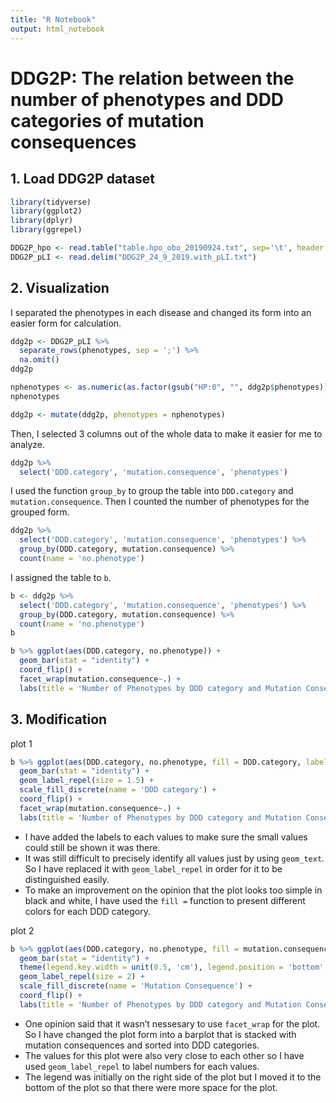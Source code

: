 ```yaml
---
title: "R Notebook"
output: html_notebook
---
```




# DDG2P: The relation between the number of phenotypes and DDD categories of mutation consequences


## 1. Load DDG2P dataset


```r
library(tidyverse)
library(ggplot2)
library(dplyr)
library(ggrepel)

DDG2P_hpo <- read.table("table.hpo_obo_20190924.txt", sep='\t', header = T)
DDG2P_pLI <- read.delim("DDG2P_24_9_2019.with_pLI.txt")
```


## 2. Visualization


I separated the phenotypes in each disease and changed its form into an easier form for calculation.
```r
ddg2p <- DDG2P_pLI %>%
  separate_rows(phenotypes, sep = ';') %>%
  na.omit()
ddg2p

nphenotypes <- as.numeric(as.factor(gsub("HP:0", "", ddg2p$phenotypes)))
nphenotypes

ddg2p <- mutate(ddg2p, phenotypes = nphenotypes)
```


Then, I selected 3 columns out of the whole data to make it easier for me to analyze.
```r
ddg2p %>%
  select('DDD.category', 'mutation.consequence', 'phenotypes')
```


I used the function `group_by` to group the table into `DDD.category` and `mutation.consequence`. Then I counted the number of phenotypes for the grouped form.
```r
ddg2p %>%
  select('DDD.category', 'mutation.consequence', 'phenotypes') %>%
  group_by(DDD.category, mutation.consequence) %>%
  count(name = 'no.phenotype')
```


I assigned the table to `b`.
```r
b <- ddg2p %>%
  select('DDD.category', 'mutation.consequence', 'phenotypes') %>%
  group_by(DDD.category, mutation.consequence) %>%
  count(name = 'no.phenotype')
b
```


```r
b %>% ggplot(aes(DDD.category, no.phenotype)) +
  geom_bar(stat = "identity") +
  coord_flip() +
  facet_wrap(mutation.consequence~.) +
  labs(title = 'Number of Phenotypes by DDD category and Mutation Consequence' , x = 'DDD category', y = 'Number of Phenotypes')
```


## 3. Modification


plot 1
```r
b %>% ggplot(aes(DDD.category, no.phenotype, fill = DDD.category, label = no.phenotype)) +
  geom_bar(stat = "identity") +
  geom_label_repel(size = 1.5) +
  scale_fill_discrete(name = 'DDD category') +
  coord_flip() +
  facet_wrap(mutation.consequence~.) +
  labs(title = 'Number of Phenotypes by DDD category and Mutation Consequence' , x = 'DDD category', y = 'Number of Phenotypes')
```

- I have added the labels to each values to make sure the small values could still be shown it was there.
- It was still difficult to precisely identify all values just by using `geom_text`. So I have replaced it with `geom_label_repel` in order for it to be distinguished easily.
- To make an improvement on the opinion that the plot looks too simple in black and white, I  have used the `fill = ` function to present different colors for each DDD category.


plot 2
```r
b %>% ggplot(aes(DDD.category, no.phenotype, fill = mutation.consequence, label = no.phenotype)) +
  geom_bar(stat = "identity") +
  theme(legend.key.width = unit(0.5, 'cm'), legend.position = 'bottom', legend.text = element_text(size=5), legend.title = element_text(size=7))+
  geom_label_repel(size = 2) +
  scale_fill_discrete(name = 'Mutation Consequence') +
  coord_flip() +
  labs(title = 'Number of Phenotypes by DDD category and Mutation Consequence' , x = 'DDD category', y = 'Number of Phenotypes')
```

- One opinion said that it wasn't nessesary to use `facet_wrap` for the plot. So I have changed the plot form into a barplot that is stacked with mutation consequences and sorted into DDD categories.
- The values for this plot were also very close to each other so I have used `geom_label_repel` to label numbers for each values.
- The legend was initially on the right side of the plot but I moved it to the bottom of the plot so that there were more space for the plot.



